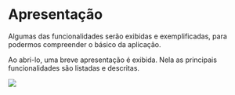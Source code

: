 # Apresentação

Algumas das funcionalidades serão exibidas e exemplificadas, para podermos compreender o básico da aplicação.

Ao abri-lo, uma breve apresentação é exibida. Nela as principais funcionalidades são listadas e descritas.

![](/app-page-1.png)

